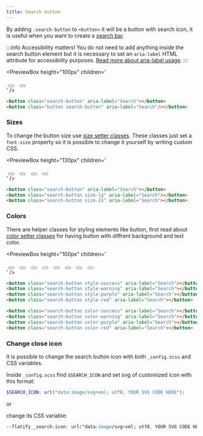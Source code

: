 ```yaml
---
title: Search button
---
```



By adding `.search-button` to `<button>` it will be a button with search icon, it is useful when you want to create a [search bar](/docs/components/search-bar).

:::info Accessibility matters!
You do not need to add anything inside the search button element but it is necessary to set an `aria-label` HTML attribute for accessibility purposes. [Read more about aria-label usage](https://developer.mozilla.org/en-US/docs/Web/Accessibility/ARIA/ARIA_Techniques/Using_the_aria-label_attribute).
:::

<PreviewBox
  height="100px"
  children='
<!DOCTYPE html>
<html lang="en">
	<head>
		<meta charset="UTF-8" />
		<meta http-equiv="X-UA-Compatible" content="IE=edge" />
		<meta name="viewport" content="width=device-width, initial-scale=1.0" />
		<link rel="stylesheet" href="https://cdn.jsdelivr.net/npm/flatifycss/dist/css/flatify.min.css" />
		<title>Search button</title>
		<style>
			.search-button{
				margin: 0 5px !important;
			}
		</style>
	</head>
	<body>
        <div class="flex-center">
			<button class="search-button" aria-label="Search"/></button>
			<button class="button search-button" aria-label="Search"/></button>
		</div>
	</body>
</html>
'
/>

```html title="index.html"
<button class="search-button" aria-label="Search"></button>
<button class="button search-button" aria-label="Search"/></button>
```

### Sizes

To change the button size use [size setter classes](/docs/helpers/size-setters).
These classes just set a `font-size` property so it is possible to change it yourself by writing custom CSS.

<PreviewBox
  height="130px"
  children='
<!DOCTYPE html>
<html lang="en">
	<head>
		<meta charset="UTF-8" />
		<meta http-equiv="X-UA-Compatible" content="IE=edge" />
		<meta name="viewport" content="width=device-width, initial-scale=1.0" />
		<link rel="stylesheet" href="https://cdn.jsdelivr.net/npm/flatifycss/dist/css/flatify.min.css" />
		<title>Search button</title>
		<style>
			.search-button{
				margin: 0 5px !important;
			}
		</style>
	</head>
	<body>
        <div class="flex-center">
			<button class="search-button size-xs" aria-label="Search"></button>
			<button class="search-button size-lg" aria-label="Search"></button>
			<button class="search-button size-2x" aria-label="Search"></button>
			<button class="search-button size-3x" aria-label="Search"></button>
		</div>
	</body>
</html>
'
/>

```html title="index.html"
<button class="search-button" aria-label="Search"></button>
<button class="search-button size-lg" aria-label="Search"></button>
<button class="search-button size-2x" aria-label="Search"></button>
```

### Colors

There are helper classes for styling elements like button, first read about [color setter classes](/docs/helpers/color-setters) for having button with diffrent background and text color.

<PreviewBox
  height="100px"
  children='
<!DOCTYPE html>
<html lang="en">
	<head>
		<meta charset="UTF-8" />
		<meta http-equiv="X-UA-Compatible" content="IE=edge" />
		<meta name="viewport" content="width=device-width, initial-scale=1.0" />
		<link rel="stylesheet" href="https://cdn.jsdelivr.net/npm/flatifycss/dist/css/flatify.min.css" />
		<title>Search button</title>
		<style>
			.search-button{
				margin: 0 5px !important;
			}
		</style>
	</head>
	<body>
        <div class="flex-center" style="flex-wrap: wrap">
			<button class="search-button style-success" aria-label="Search"></button>
			<button class="search-button style-warning" aria-label="Search"></button>
			<button class="search-button style-purple" aria-label="Search"></button>
			<button class="search-button style-red" aria-label="Search"/></button>
			<button class="search-button color-success" aria-label="Search"></button>
			<button class="search-button color-warning" aria-label="Search"></button>
			<button class="search-button color-purple" aria-label="Search"></button>
			<button class="search-button color-red" aria-label="Search"></button>
		</div>
	</body>
</html>
'
/>

```html title="index.html"
<button class="search-button style-success" aria-label="Search"></button>
<button class="search-button style-warning" aria-label="Search"></button>
<button class="search-button style-purple" aria-label="Search"></button>
<button class="search-button style-red" aria-label="Search"></button>

<button class="search-button color-success" aria-label="Search"></button>
<button class="search-button color-warning" aria-label="Search"></button>
<button class="search-button color-purple" aria-label="Search"></button>
<button class="search-button color-red" aria-label="Search"></button>
```

### Change close icon

It is possible to change the search button icon with both `_config.scss` and CSS variables.

Inside `_config.scss` find `$SEARCH_ICON` and set svg of customized icon with this format:

```scss title="_config.scss"
$SEARCH_ICON: url("data:image/svg+xml; utf8, YOUR SVG CODE HERE");
```

or

change its CSS variable:

```css title="style.css"
--flatify__search-icon: url("data:image/svg+xml; utf8, YOUR SVG CODE HERE");
```
